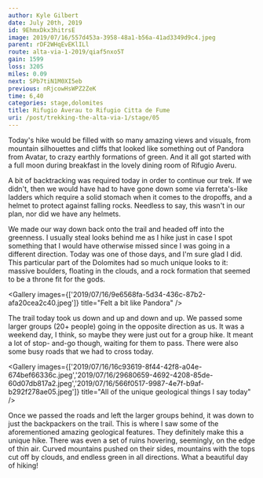 ```yaml
---
author: Kyle Gilbert
date: July 20th, 2019
id: 9EhmxDkx3hitrsE
image: 2019/07/16/557d453a-3958-48a1-b56a-41ad3349d9c4.jpeg
parent: rDF2WHqEvEKlILl
route: alta-via-1-2019/qiaf5nxo5T
gain: 1599
loss: 3205
miles: 0.09
next: SPb7tiN1M0XI5eb
previous: nRjcowHsWPZ2ZeK
time: 6,40
categories: stage,dolomites
title: Rifugio Averau to Rifugio Citta de Fume
uri: /post/trekking-the-alta-via-1/stage/05
---
```


<Stats />

<Route />

Today's hike would be filled with so many amazing views and visuals, from
mountain silhouettes and cliffs that looked like something out of Pandora from
Avatar, to crazy earthly formations of green. And it all got started with a full
moon during breakfast in the lovely dining room of Rifugio Averu.

A bit of backtracking was required today in order to continue our trek. If we
didn't, then we would have had to have gone down some via ferreta's-like ladders
which require a solid stomach when it comes to the dropoffs, and a helmet to
protect against falling rocks. Needless to say, this wasn't in our plan, nor
did we have any helmets.

We made our way down back onto the trail and headed off into the greenness. I
usually steal looks behind me as I hike just in case I spot something that I
would have otherwise missed since I was going in a different direction. Today was
one of those days, and I'm sure glad I did. This particular part of the Dolomites
had so much unique looks to it: massive boulders, floating in the clouds, and a
rock formation that seemed to be a throne fit for the gods.

<Gallery images={['2019/07/16/9e6568fa-5d34-436c-87b2-afa20cea2c40.jpeg']} title="Felt a bit like Pandora" />

The trail today took us down and up and down and up. We passed some larger
groups (20+ people) going in the opposite direction as us. It was a weekend day,
I think, so maybe they were just out for a group hike. It meant a lot of stop-
and-go though, waiting for them to pass. There were also some busy roads that we
had to cross today.

<Gallery images={['2019/07/16/16c93619-8f44-42f8-a04e-674bef66336c.jpeg','2019/07/16/29680659-4692-4208-85de-60d07db817a2.jpeg','2019/07/16/566f0517-9987-4e7f-b9af-b292f278ae05.jpeg']} title="All of the unique geological things I say today" />

Once we passed the roads and left the larger groups behind, it was down to just
the backpackers on the trail. This is where I saw some of the aforementioned
amazing geological features. They definitely make this a unique hike. There was
even a set of ruins hovering, seemingly, on the edge of thin air. Curved
mountains pushed on their sides, mountains with the tops cut off by clouds, and
endless green in all directions. What a beautiful day of hiking!

